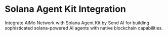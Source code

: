 # Solana Agent Kit Integration

Integrate AiMo Network with Solana Agent Kit by Send AI for building sophisticated solana-powered AI agents with native blockchain capabilities.
